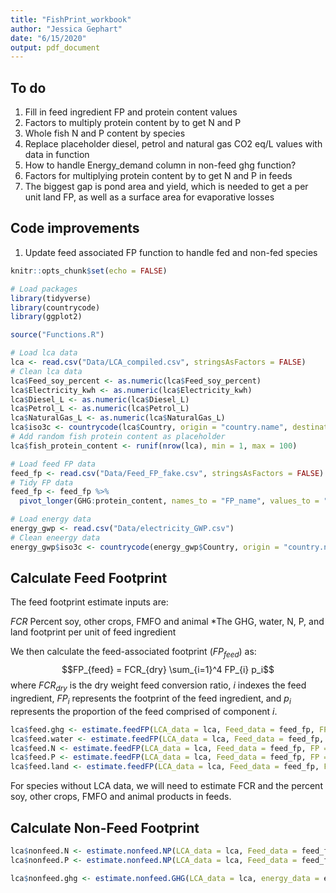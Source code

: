```yaml
---
title: "FishPrint_workbook"
author: "Jessica Gephart"
date: "6/15/2020"
output: pdf_document
---
```


## To do

1. Fill in feed ingredient FP and protein content values
2. Factors to multiply protein content by to get N and P
3. Whole fish N and P content by species
4. Replace placeholder diesel, petrol and natural gas CO2 eq/L values with data in function
5. How to handle Energy_demand column in non-feed ghg function?
6. Factors for multiplying protein content by to get N and P in feeds
7. The biggest gap is pond area and yield, which is needed to get a per unit land FP, as well as a surface area for evaporative losses

## Code improvements

1. Update feed associated FP function to handle fed and non-fed species

```r
knitr::opts_chunk$set(echo = FALSE)

# Load packages
library(tidyverse)
library(countrycode)
library(ggplot2)

source("Functions.R")

# Load lca data
lca <- read.csv("Data/LCA_compiled.csv", stringsAsFactors = FALSE)
# Clean lca data
lca$Feed_soy_percent <- as.numeric(lca$Feed_soy_percent)
lca$Electricity_kwh <- as.numeric(lca$Electricity_kwh)
lca$Diesel_L <- as.numeric(lca$Diesel_L)
lca$Petrol_L <- as.numeric(lca$Petrol_L)
lca$NaturalGas_L <- as.numeric(lca$NaturalGas_L)
lca$iso3c <- countrycode(lca$Country, origin = "country.name", destination = "iso3c")
# Add random fish protein content as placeholder
lca$fish_protein_content <- runif(nrow(lca), min = 1, max = 100)

# Load feed FP data
feed_fp <- read.csv("Data/Feed_FP_fake.csv", stringsAsFactors = FALSE)
# Tidy FP data
feed_fp <- feed_fp %>%
  pivot_longer(GHG:protein_content, names_to = "FP_name", values_to = "FP_val")

# Load energy data
energy_gwp <- read.csv("Data/electricity_GWP.csv")
# Clean eneergy data
energy_gwp$iso3c <- countrycode(energy_gwp$Country, origin = "country.name", destination = "iso3c")
```

## Calculate Feed Footprint

The feed footprint estimate inputs are:

*FCR
*Percent soy, other crops, FMFO and animal
*The GHG, water, N, P, and land footprint per unit of feed ingredient

We then calculate the feed-associated footprint ($FP_{feed}$) as:
$$FP_{feed} = FCR_{dry} \sum_{i=1}^4 FP_{i} p_i$$
where $FCR_{dry}$ is the dry weight feed conversion ratio, $i$ indexes the feed ingredient, $FP_i$ represents the footprint of the feed ingredient, and $p_i$ represents the proportion of the feed comprised of component $i$. 

```r
lca$feed.ghg <- estimate.feedFP(LCA_data = lca, Feed_data = feed_fp, FP = "GHG")
lca$feed.water <- estimate.feedFP(LCA_data = lca, Feed_data = feed_fp, FP = "water")
lca$feed.N <- estimate.feedFP(LCA_data = lca, Feed_data = feed_fp, FP = "N")
lca$feed.P <- estimate.feedFP(LCA_data = lca, Feed_data = feed_fp, FP = "P")
lca$feed.land <- estimate.feedFP(LCA_data = lca, Feed_data = feed_fp, FP = "land")
```

For species without LCA data, we will need to estimate FCR and the percent soy, other crops, FMFO and animal products in feeds. 

## Calculate Non-Feed Footprint

```r
lca$nonfeed.N <- estimate.nonfeed.NP(LCA_data = lca, Feed_data = feed_fp, FP = "N")
lca$nonfeed.P <- estimate.nonfeed.NP(LCA_data = lca, Feed_data = feed_fp, FP = "P")

lca$nonfeed.ghg <- estimate.nonfeed.GHG(LCA_data = lca, energy_data = energy_gwp)

```

